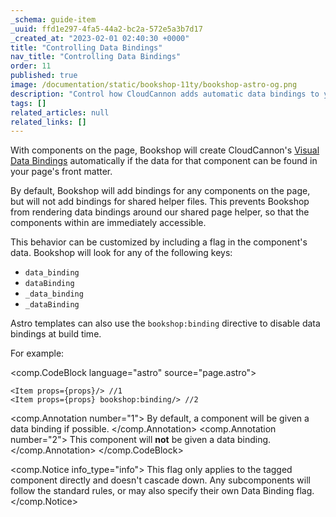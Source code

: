```yaml
---
_schema: guide-item
_uuid: ffd1e297-4fa5-44a2-bc2a-572e5a3b7d17
_created_at: "2023-02-01 02:40:30 +0000"
title: "Controlling Data Bindings"
nav_title: "Controlling Data Bindings"
order: 11
published: true
image: /documentation/static/bookshop-11ty/bookshop-astro-og.png
description: "Control how CloudCannon adds automatic data bindings to your components"
tags: []
related_articles: null
related_links: []
---
```


With components on the page, Bookshop will create CloudCannon's
[Visual Data Bindings](https://cloudcannon.com/documentation/articles/what-are-visual-data-bindings/) automatically
if the data for that component can be found in your page's front matter.

By default, Bookshop will add bindings for any components 
on the page, but will not add bindings for shared helper files. This 
prevents Bookshop from rendering data bindings around our shared page helper,
so that the components within are immediately accessible.

This behavior can be customized by including a flag in the component's data. Bookshop will look for any of the following keys:

- `data_binding`
- `dataBinding`
- `_data_binding`
- `_dataBinding`

Astro templates can also use the `bookshop:binding` directive to disable data bindings at build time.

For example:

<comp.CodeBlock language="astro" source="page.astro">
```
<Item props={props}/> //1
<Item props={props} bookshop:binding/> //2
```
<comp.Annotation number="1">
  By default, a component will be given a data binding if possible.
</comp.Annotation>
<comp.Annotation number="2">
  This component will **not** be given a data binding.
</comp.Annotation>
</comp.CodeBlock>

<comp.Notice info_type="info">
  This flag only applies to the tagged component directly and doesn't cascade 
  down. Any subcomponents will follow the standard rules, or may also 
  specify their own Data Binding flag.
</comp.Notice>
